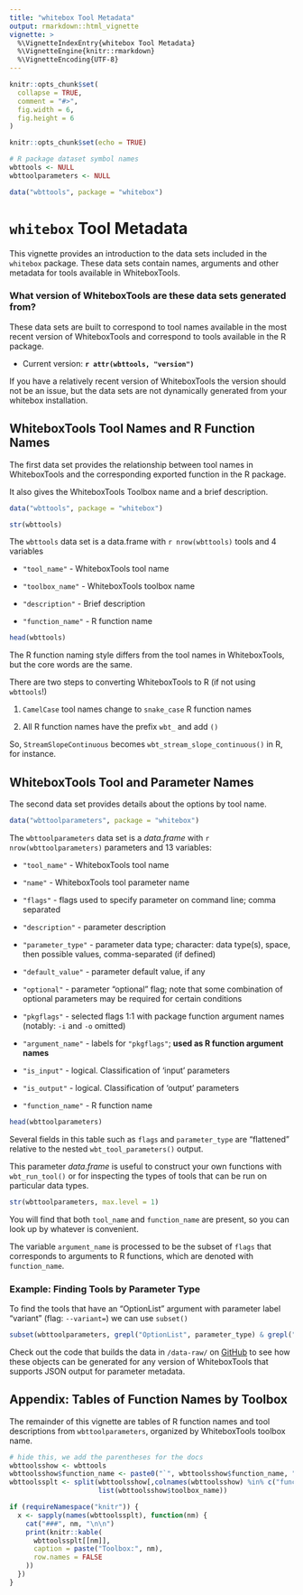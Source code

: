 ```yaml
---
title: "whitebox Tool Metadata"
output: rmarkdown::html_vignette
vignette: >
  %\VignetteIndexEntry{whitebox Tool Metadata}
  %\VignetteEngine{knitr::rmarkdown}
  %\VignetteEncoding{UTF-8}
---
```


```r
knitr::opts_chunk$set(
  collapse = TRUE,
  comment = "#>",
  fig.width = 6,
  fig.height = 6 
)
```

```r
knitr::opts_chunk$set(echo = TRUE)

# R package dataset symbol names
wbttools <- NULL
wbttoolparameters <- NULL

data("wbttools", package = "whitebox")
```

# `whitebox` Tool Metadata

This vignette provides an introduction to the data sets included in the `whitebox` package. These data sets contain names, arguments and other metadata for tools available in WhiteboxTools.

### What version of WhiteboxTools are these data sets generated from?

These data sets are built to correspond to tool names available in the most recent version of WhiteboxTools and correspond to tools available in the R package.

 - Current version: **`r attr(wbttools, "version")`**

If you have a relatively recent version of WhiteboxTools the version should not be an issue, but the data sets are not dynamically generated from your whitebox installation.

## WhiteboxTools Tool Names and R Function Names

The first data set provides the relationship between tool names in WhiteboxTools and the corresponding exported function in the R package.

It also gives the WhiteboxTools Toolbox name and a brief description.

```r
data("wbttools", package = "whitebox")

str(wbttools)
```

The `wbttools` data set is a data.frame with `r nrow(wbttools)` tools and 4 variables

 - `"tool_name"` - WhiteboxTools tool name

 - `"toolbox_name"` - WhiteboxTools toolbox name

 - `"description"` - Brief description

 - `"function_name"` - R function name
 
```r
head(wbttools)
```

The R function naming style differs from the tool names in WhiteboxTools, but the core words are the same.

There are two steps to converting WhiteboxTools to R (if not using `wbttools`!)
 
 1. `CamelCase` tool names change to `snake_case` R function names
 
 2. All R function names have the prefix `wbt_` and add `()`
 
So, `StreamSlopeContinuous` becomes `wbt_stream_slope_continuous()` in R, for instance.
 
## WhiteboxTools Tool and Parameter Names

The second data set provides details about the options by tool name. 

```r
data("wbttoolparameters", package = "whitebox")
```

The `wbttoolparameters` data set is a _data.frame_ with `r nrow(wbttoolparameters)` parameters and 13 variables:

 - `"tool_name"` - WhiteboxTools tool name
 
 - `"name"` - WhiteboxTools tool parameter name
 
 - `"flags"` - flags used to specify parameter on command line; comma separated
 
 - `"description"` - parameter description
 
 - `"parameter_type"` - parameter data type; character: data type(s), space, then possible values, comma-separated (if defined)

 - `"default_value"` - parameter default value, if any
 
 - `"optional"` - parameter "optional" flag; note that some combination of optional parameters may be required for certain conditions
 
 - `"pkgflags"` - selected flags 1:1 with package function argument names (notably: `-i` and `-o` omitted)

 - `"argument_name"` - labels for `"pkgflags"`; **used as R function argument names**

 - `"is_input"` - logical. Classification of 'input' parameters
 
 - `"is_output"` - logical. Classification of 'output' parameters
 
 - `"function_name"` - R function name

```r
head(wbttoolparameters)
```

Several fields in this table such as `flags` and `parameter_type` are "flattened" relative to the nested `wbt_tool_parameters()` output.

This parameter _data.frame_ is useful to construct your own functions with `wbt_run_tool()` or for inspecting the types of tools that can be run on particular data types.

```r
str(wbttoolparameters, max.level = 1)
```

You will find that both `tool_name` and `function_name` are present, so you can look up by whatever is convenient. 

The variable `argument_name` is processed to be the subset of `flags` that corresponds to arguments to R functions, which are denoted with `function_name`.

### Example: Finding Tools by Parameter Type

To find the tools that have an "OptionList" argument with parameter label "variant" (flag: `--variant=`) we can use `subset()`

```r
subset(wbttoolparameters, grepl("OptionList", parameter_type) & grepl("variant", argument_name))
```

Check out the code that builds the data in `/data-raw/` on [GitHub](https://github.com/giswqs/whiteboxR/tree/wbtDATA/data-raw) to see how these objects can be generated for any version of WhiteboxTools that supports JSON output for parameter metadata.

## Appendix: Tables of Function Names by Toolbox

The remainder of this vignette are tables of R function names and tool descriptions from `wbttoolparameters`, organized by WhiteboxTools toolbox name.

```r
# hide this, we add the parentheses for the docs
wbttoolsshow <- wbttools
wbttoolsshow$function_name <- paste0("`", wbttoolsshow$function_name, "()`")
wbttoolssplt <- split(wbttoolsshow[,colnames(wbttoolsshow) %in% c("function_name", "description")],
                      list(wbttoolsshow$toolbox_name))

if (requireNamespace("knitr")) {
  x <- sapply(names(wbttoolssplt), function(nm) {
    cat("###", nm, "\n\n")
    print(knitr::kable(
      wbttoolssplt[[nm]],
      caption = paste("Toolbox:", nm),
      row.names = FALSE
    ))
  })
}
```
